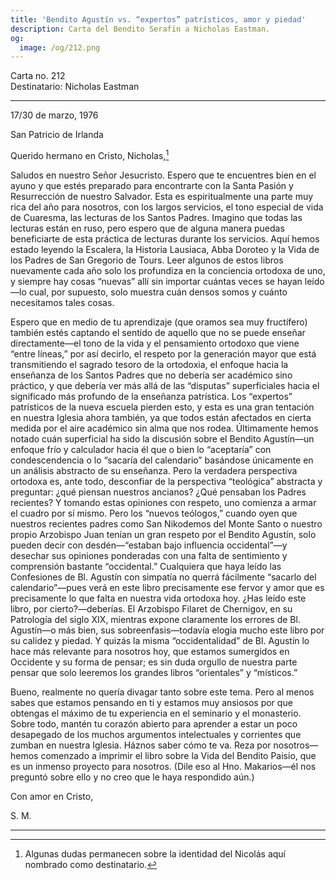 ```yaml
---
title: 'Bendito Agustín vs. “expertos” patrísticos, amor y piedad'
description: Carta del Bendito Serafín a Nicholas Eastman.
og:
  image: /og/212.png
---
```


<div style={{textAlign:'right', fontFamily:'monospace'}}>Carta no. 212</div>
<div style={{textAlign:'left', fontFamily:'monospace'}}>Destinatario: Nicholas Eastman</div>

---

17/30 de marzo, 1976

San Patricio de Irlanda

Querido hermano en Cristo, Nicholas,[^1]

Saludos en nuestro Señor Jesucristo. Espero que te encuentres bien en el ayuno y que estés preparado para encontrarte con la Santa Pasión y Resurrección de nuestro Salvador. Esta es espiritualmente una parte muy rica del año para nosotros, con los largos servicios, el tono especial de vida de Cuaresma, las lecturas de los Santos Padres. Imagino que todas las lecturas están en ruso, pero espero que de alguna manera puedas beneficiarte de esta práctica de lecturas durante los servicios. Aquí hemos estado leyendo la Escalera, la Historia Lausiaca, Abba Doroteo y la Vida de los Padres de San Gregorio de Tours. Leer algunos de estos libros nuevamente cada año solo los profundiza en la conciencia ortodoxa de uno, y siempre hay cosas “nuevas” allí sin importar cuántas veces se hayan leído—lo cual, por supuesto, solo muestra cuán densos somos y cuánto necesitamos tales cosas.

Espero que en medio de tu aprendizaje (que oramos sea muy fructífero) también estés captando el sentido de aquello que no se puede enseñar directamente—el tono de la vida y el pensamiento ortodoxo que viene “entre líneas,” por así decirlo, el respeto por la generación mayor que está transmitiendo el sagrado tesoro de la ortodoxia, el enfoque hacia la enseñanza de los Santos Padres que no debería ser académico sino práctico, y que debería ver más allá de las “disputas” superficiales hacia el significado más profundo de la enseñanza patrística. Los “expertos” patrísticos de la nueva escuela pierden esto, y esta es una gran tentación en nuestra Iglesia ahora también, ya que todos están afectados en cierta medida por el aire académico sin alma que nos rodea. Últimamente hemos notado cuán superficial ha sido la discusión sobre el Bendito Agustín—un enfoque frío y calculador hacia él que o bien lo “aceptaría” con condescendencia o lo “sacaría del calendario” basándose únicamente en un análisis abstracto de su enseñanza. Pero la verdadera perspectiva ortodoxa es, ante todo, desconfiar de la perspectiva “teológica” abstracta y preguntar: ¿qué piensan nuestros ancianos? ¿Qué pensaban los Padres recientes? Y tomando estas opiniones con respeto, uno comienza a armar el cuadro por sí mismo. Pero los “nuevos teólogos,” cuando oyen que nuestros recientes padres como San Nikodemos del Monte Santo o nuestro propio Arzobispo Juan tenían un gran respeto por el Bendito Agustín, solo pueden decir con desdén—“estaban bajo influencia occidental”—y desechar sus opiniones ponderadas con una falta de sentimiento y comprensión bastante “occidental.” Cualquiera que haya leído las Confesiones de Bl. Agustín con simpatía no querrá fácilmente “sacarlo del calendario”—pues verá en este libro precisamente ese fervor y amor que es precisamente lo que falta en nuestra vida ortodoxa hoy. ¿Has leído este libro, por cierto?—deberías. El Arzobispo Filaret de Chernigov, en su Patrología del siglo XIX, mientras expone claramente los errores de Bl. Agustín—o más bien, sus sobreenfasis—todavía elogia mucho este libro por su calidez y piedad. Y quizás la misma “occidentalidad” de Bl. Agustín lo hace más relevante para nosotros hoy, que estamos sumergidos en Occidente y su forma de pensar; es sin duda orgullo de nuestra parte pensar que solo leeremos los grandes libros “orientales” y “místicos.”

Bueno, realmente no quería divagar tanto sobre este tema. Pero al menos sabes que estamos pensando en ti y estamos muy ansiosos por que obtengas el máximo de tu experiencia en el seminario y el monasterio. Sobre todo, mantén tu corazón abierto para aprender a estar un poco desapegado de los muchos argumentos intelectuales y corrientes que zumban en nuestra Iglesia. Háznos saber cómo te va. Reza por nosotros—hemos comenzado a imprimir el libro sobre la Vida del Bendito Paisio, que es un inmenso proyecto para nosotros. (Dile eso al Hno. Makarios—él nos preguntó sobre ello y no creo que le haya respondido aún.)

Con amor en Cristo,

S. M.

---

[^1]: Algunas dudas permanecen sobre la identidad del Nicolás aquí nombrado como destinatario.
